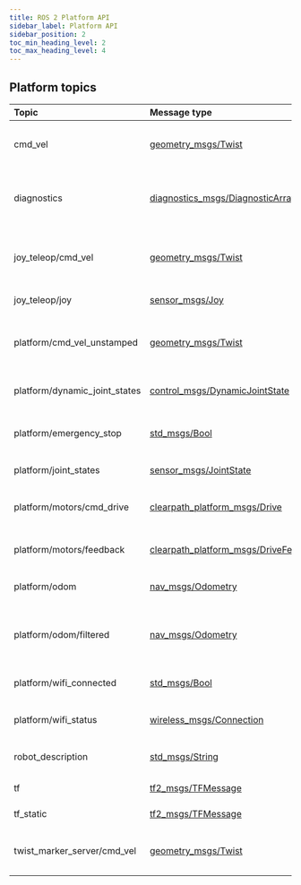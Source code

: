 ```yaml
---
title: ROS 2 Platform API
sidebar_label: Platform API
sidebar_position: 2
toc_min_heading_level: 2
toc_max_heading_level: 4
---
```


## Platform topics

| Topic                         | Message type                                                                                                                                         | Publisher             | Description                                   |
| :---------------------------- | :--------------------------------------------------------------------------------------------------------------------------------------------------- | :-------------------- | :-------------------------------------------- |
| cmd_vel                       | [geometry_msgs/Twist](https://github.com/ros2/common_interfaces/blob/humble/geometry_msgs/msg/Twist.msg)                                             | User                  | Commands the robot to drive at a velocity     |
| diagnostics                   | [diagnostics_msgs/DiagnosticArray](https://github.com/ros2/common_interfaces/blob/humble/diagnostic_msgs/msg/DiagnosticArray.msg)                    | Various nodes         | Diagnostic messages reported by various nodes |
| joy_teleop/cmd_vel            | [geometry_msgs/Twist](https://github.com/ros2/common_interfaces/blob/humble/geometry_msgs/msg/Twist.msg)                                             | Joy node              | Velocity commands from joystick inputs        |
| joy_teleop/joy                | [sensor_msgs/Joy](https://github.com/ros2/common_interfaces/blob/humble/sensor_msgs/msg/Joy.msg)                                                     | Joy node              | Joystick input states                         |
| platform/cmd_vel_unstamped    | [geometry_msgs/Twist](https://github.com/ros2/common_interfaces/blob/humble/geometry_msgs/msg/Twist.msg)                                             | Twist Mux node        | Resulting velocity commands from twist mux    |
| platform/dynamic_joint_states | [control_msgs/DynamicJointState](https://github.com/ros-controls/control_msgs/blob/humble/control_msgs/msg/DynamicJointState.msg)                    | Control node          | Platform dynamic joint state                  |
| platform/emergency_stop       | [std_msgs/Bool](https://github.com/ros2/common_interfaces/blob/humble/std_msgs/msg/Bool.msg)                                                         | MCU node              | State of platform emergency stop              |
| platform/joint_states         | [sensor_msgs/JointState](https://github.com/ros2/common_interfaces/blob/humble/sensor_msgs/msg/JointState.msg)                                       | Control node          | Platform joint state                          |
| platform/motors/cmd_drive     | [clearpath_platform_msgs/Drive](https://github.com/clearpathrobotics/clearpath_msgs/blob/main/clearpath_platform_msgs/msg/Drive.msg)                 | Control node          | Command velocities to individual wheels       |
| platform/motors/feedback      | [clearpath_platform_msgs/DriveFeedback](https://github.com/clearpathrobotics/clearpath_msgs/blob/main/clearpath_platform_msgs/msg/DriveFeedback.msg) | MCU node              | Feedback from motor drive unit                |
| platform/odom                 | [nav_msgs/Odometry](https://github.com/ros2/common_interfaces/blob/humble/nav_msgs/msg/Odometry.msg)                                                 | Control node          | Platform wheel odometry                       |
| platform/odom/filtered        | [nav_msgs/Odometry](https://github.com/ros2/common_interfaces/blob/humble/nav_msgs/msg/Odometry.msg)                                                 | EKF node              | Platform wheel odometry fused with IMU data   |
| platform/wifi_connected       | [std_msgs/Bool](https://github.com/ros2/common_interfaces/blob/humble/std_msgs/msg/Bool.msg)                                                         | Wireless Watcher node | Wi-Fi connected status                        |
| platform/wifi_status          | [wireless_msgs/Connection](https://github.com/clearpathrobotics/wireless/blob/foxy-devel/wireless_msgs/msg/Connection.msg)                           | Wireless Watcher node | Wi-Fi signal status                           |
| robot_description             | [std_msgs/String](https://github.com/ros2/common_interfaces/blob/humble/std_msgs/msg/String.msg)                                                     | Robot State Publisher | Robot description                             |
| tf                            | [tf2_msgs/TFMessage](https://github.com/ros2/geometry2/blob/humble/tf2_msgs/msg/TFMessage.msg)                                                       | Various nodes         | Link transforms                               |
| tf_static                     | [tf2_msgs/TFMessage](https://github.com/ros2/geometry2/blob/humble/tf2_msgs/msg/TFMessage.msg)                                                       | Various nodes         | Static link transforms                        |
| twist_marker_server/cmd_vel   | [geometry_msgs/Twist](https://github.com/ros2/common_interfaces/blob/humble/geometry_msgs/msg/Twist.msg)                                             | Twist Marker Server   | Velocity commands from twist marker           |


